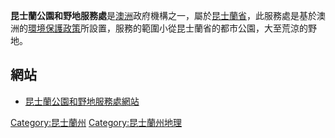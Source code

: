 '''昆士蘭公園和野地服務處'''是[[澳洲|澳洲]]政府機構之一，屬於[[昆士蘭省|昆士蘭省]]，此服務處是基於澳洲的[[環境保護政策|環境保護政策]]所設置，服務的範圍小從昆士蘭省的都市公園，大至荒涼的野地。

==網站==
*[https://web.archive.org/web/20050122093902/http://www.epa.qld.gov.au/ 昆士蘭公園和野地服務處網站]

[[Category:昆士蘭州|Category:昆士蘭州]]
[[Category:昆士蘭州地理|Category:昆士蘭州地理]]